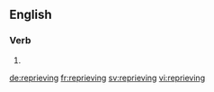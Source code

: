 ==English==

===Verb===
{{head|en}}

# {{present participle of|reprieve}}

[[de:reprieving]]
[[fr:reprieving]]
[[sv:reprieving]]
[[vi:reprieving]]